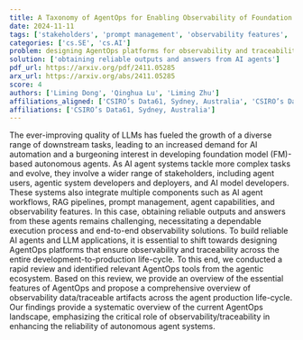 ```yaml
---
title: A Taxonomy of AgentOps for Enabling Observability of Foundation Model based Agents
date: 2024-11-11
tags: ['stakeholders', 'prompt management', 'observability features', 'development-to-production life-cycle', 'agent capabilities', 'autonomous agent systems', 'traceable artifacts', 'observability data', 'LLMs', 'AgentOps tools', 'foundation model-based autonomous agents', 'AI agent workflows', 'AI automation', 'AgentOps platforms', 'AI agent systems', 'RAG pipelines']
categories: ['cs.SE', 'cs.AI']
problem: designing AgentOps platforms for observability and traceability
solution: ['obtaining reliable outputs and answers from AI agents']
pdf_url: https://arxiv.org/pdf/2411.05285
arx_url: https://arxiv.org/abs/2411.05285
score: 4
authors: ['Liming Dong', 'Qinghua Lu', 'Liming Zhu']
affiliations_aligned: ['CSIRO’s Data61, Sydney, Australia', 'CSIRO’s Data61, Sydney, Australia', 'CSIRO’s Data61, Sydney, Australia']
affiliations: ['CSIRO’s Data61, Sydney, Australia']
---
```



The ever-improving quality of LLMs has fueled the growth of a diverse range of downstream tasks, leading to an increased demand for AI automation and a burgeoning interest in developing foundation model (FM)-based autonomous agents. As AI agent systems tackle more complex tasks and evolve, they involve a wider range of stakeholders, including agent users, agentic system developers and deployers, and AI model developers. These systems also integrate multiple components such as AI agent workflows, RAG pipelines, prompt management, agent capabilities, and observability features. In this case, obtaining reliable outputs and answers from these agents remains challenging, necessitating a dependable execution process and end-to-end observability solutions. To build reliable AI agents and LLM applications, it is essential to shift towards designing AgentOps platforms that ensure observability and traceability across the entire development-to-production life-cycle. To this end, we conducted a rapid review and identified relevant AgentOps tools from the agentic ecosystem. Based on this review, we provide an overview of the essential features of AgentOps and propose a comprehensive overview of observability data/traceable artifacts across the agent production life-cycle. Our findings provide a systematic overview of the current AgentOps landscape, emphasizing the critical role of observability/traceability in enhancing the reliability of autonomous agent systems.